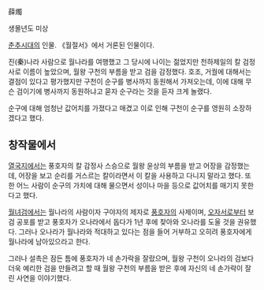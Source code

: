 薛燭

생몰년도 미상

[[춘추시대]]의 인물. 《월절서》에서 거론된 인물이다.

진(秦)나라 사람으로 월나라를 여행했고 그 당시에 나이는 젊었지만 천하제일의 칼 검정사로 이름이 높았으며, 월왕 구천의 부름을 받고 검을 감정했다. 호조, 거궐에 대해서는 결점이 있다고 평가했지만 구천이 순구를 병사까지 동원해서 가져오는데, 이에 대해 무슨 검이기에 병사까지 동원하냐고 묻자 순구라는 것을 듣자 크게 놀랬다.

순구에 대해 엄청난 값어치를 가졌다고 매겼고 이로 인해 구천이 순구를 영원히 소장하겠다고 했다.

== 창작물에서 ==
[[열국지]]에서는 풍호자의 칼 감정사 스승으로 월왕 윤상의 부름을 받고 어장을 감정했는데, 어장을 보고 순리를 거스르는 칼이라면서 이 칼을 사용하고 다니지 말라고 했다. 또한 어느 사람이 순구의 가치에 대해 물으면서 성이나 마을 등으로 값어치를 매기지 못한다고 했다.

[[월녀검]]에서는 월나라의 사람이자 구야자의 제자로 [[풍호자]]의 사제이며, [[오자서]]로부터 보검 공포를 받고 풍호자가 오나라에서 돕다가 1년 후에 찾아와 오나라를 도울 것을 권유했다. 그러나 오나라가 월나라와 적대하고 있다는 점을 들어 거부하고 오히려 풍호자에게 월나라에 남아있으라고 한다.

그러나 설촉은 잠든 틈에 풍호자가 네 손가락을 잘랐으며, 월왕 구천이 오나라의 검보다 더욱 예리한 검을 만들려고 할 때 월왕 구천의 부름을 받은 후에 자신의 네 손가락이 잘린 사연을 이야기했다.
